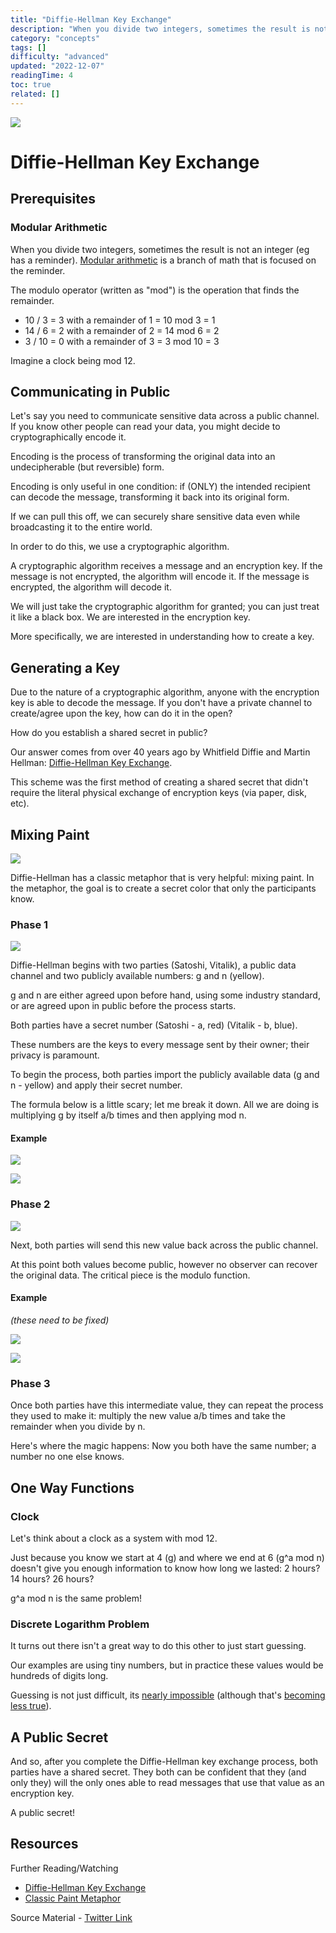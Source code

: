 ```yaml
---
title: "Diffie-Hellman Key Exchange"
description: "When you divide two integers, sometimes the result is not an integer (eg has a reminder).  is a branch of math that is focused on the reminder."
category: "concepts"
tags: []
difficulty: "advanced"
updated: "2022-12-07"
readingTime: 4
toc: true
related: []
---
```


![](/images/diffie-hellman-1.jpeg)

# Diffie-Hellman Key Exchange

## Prerequisites

### Modular Arithmetic

When you divide two integers, sometimes the result is not an integer (eg has a reminder). [Modular arithmetic](https://www.khanacademy.org/computing/computer-science/cryptography/modarithmetic/a/what-is-modular-arithmetic) is a branch of math that is focused on the reminder.

The modulo operator (written as "mod") is the operation that finds the remainder. 

*   10 / 3 = 3 with a remainder of 1 = 10 mod 3 = 1 
*   14 / 6 = 2 with a remainder of 2 = 14 mod 6 = 2 
*   3 / 10 = 0 with a remainder of 3 = 3 mod 10 = 3 

Imagine a clock being mod 12.

## Communicating in Public 

Let's say you need to communicate sensitive data across a public channel. If you know other people can read your data, you might decide to cryptographically encode it. 

Encoding is the process of transforming the original data into an undecipherable (but reversible) form.

Encoding is only useful in one condition: if (ONLY) the intended recipient can decode the message, transforming it back into its original form. 

If we can pull this off, we can securely share sensitive data even while broadcasting it to the entire world.

In order to do this, we use a cryptographic algorithm. 

A cryptographic algorithm receives a message and an encryption key. If the message is not encrypted, the algorithm will encode it. If the message is encrypted, the algorithm will decode it.

We will just take the cryptographic algorithm for granted; you can just treat it like a black box. We are interested in the encryption key. 

More specifically, we are interested in understanding how to create a key.

## Generating a Key

Due to the nature of a cryptographic algorithm, anyone with the encryption key is able to decode the message. If you don't have a private channel to create/agree upon the key, how can do it in the open? 

How do you establish a shared secret in public?

Our answer comes from over 40 years ago by Whitfield Diffie and Martin Hellman: [Diffie-Hellman Key Exchange](https://en.wikipedia.org/wiki/Diffie%E2%80%93Hellman_key_exchange). 

This scheme was the first method of creating a shared secret that didn't require the literal physical exchange of encryption keys (via paper, disk, etc).

## Mixing Paint

![](/images/diffie-hellman-2.jpeg)

Diffie-Hellman has a classic metaphor that is very helpful: mixing paint. In the metaphor, the goal is to create a secret color that only the participants know.

### Phase 1

![](/images/diffie-hellman-3.jpeg)

Diffie-Hellman begins with two parties (Satoshi, Vitalik), a public data channel and two publicly available numbers: g and n (yellow). 

g and n are either agreed upon before hand, using some industry standard, or are agreed upon in public before the process starts.

Both parties have a secret number (Satoshi - a, red) (Vitalik - b, blue). 

These numbers are the keys to every message sent by their owner; their privacy is paramount.

To begin the process, both parties import the publicly available data (g and n - yellow) and apply their secret number. 

The formula below is a little scary; let me break it down. All we are doing is multiplying g by itself a/b times and then applying mod n.

#### Example

![](/images/diffie-hellman-4.png)

![](/images/diffie-hellman-5.png)

### Phase 2

![](/images/diffie-hellman-6.jpeg)

Next, both parties will send this new value back across the public channel. 

At this point both values become public, however no observer can recover the original data. The critical piece is the modulo function.

#### Example

*(these need to be fixed)*

![](/images/diffie-hellman-7.png)

![](/images/diffie-hellman-8.png)

### Phase 3

Once both parties have this intermediate value, they can repeat the process they used to make it: multiply the new value a/b times and take the remainder when you divide by n. 

Here's where the magic happens: Now you both have the same number; a number no one else knows.

## One Way Functions

### Clock

Let's think about a clock as a system with mod 12. 

Just because you know we start at 4 (g) and where we end at 6 (g^a mod n) doesn't give you enough information to know how long we lasted: 2 hours? 14 hours? 26 hours? 

g^a mod n is the same problem!

### Discrete Logarithm Problem

It turns out there isn't a great way to do this other to just start guessing. 

Our examples are using tiny numbers, but in practice these values would be hundreds of digits long. 

Guessing is not just difficult, its [nearly impossible](https://en.wikipedia.org/wiki/Discrete_logarithm) (although that's [becoming less true](https://en.wikipedia.org/wiki/Shor%27s_algorithm)).

## A Public Secret

And so, after you complete the Diffie-Hellman key exchange process, both parties have a shared secret. They both can be confident that they (and only they) will the only ones able to read messages that use that value as an encryption key. 

A public secret!

## Resources

Further Reading/Watching

*   [Diffie-Hellman Key Exchange](https://www.youtube.com/watch?v=Yjrfm_oRO0w)
*   [Classic Paint Metaphor](https://www.youtube.com/watch?v=NmM9HA2MQGI)

Source Material - [Twitter Link](https://twitter.com/logarithmicrex/status/1580388773937881093)

